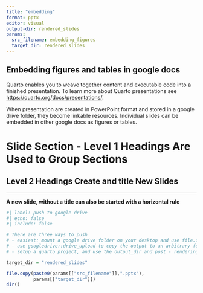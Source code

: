 ```yaml
---
title: "embedding"
format: pptx
editor: visual
output-dir: rendered_slides  
params:
  src_filename: embedding_figures
  target_dir: rendered_slides
---
```


## Embedding figures and tables in google docs

Quarto enables you to weave together content and executable code into a finished presentation. To learn more about Quarto presentations see <https://quarto.org/docs/presentations/>.

When presentation are created in PowerPoint format and stored in a google drive folder, they become linkable resources. Individual slides can be embedded in other google docs as figures or tables.

# Slide Section - Level 1 Headings Are Used to Group Sections

## Level 2 Headings Create and title New Slides

------------------------------------------------------------------------

**A new slide, without a title can also be started with a horizontal rule**

```r
#| label: push to google drive
#| echo: false
#| include: false

# There are three ways to push 
# - easiest: mount a google drive folder on your desktop and use file.copy()
# - use googledrive::drive_upload to copy the output to an arbitrary folder (more complicated, but more general)
# - setup a quarto project, and use the output_dir and post - rendering options (not recommended)

target_dir = "rendered_slides"

file.copy(paste0(params[["src_filename"]],".pptx"), 
          params[["target_dir"]]) 
dir()

```
